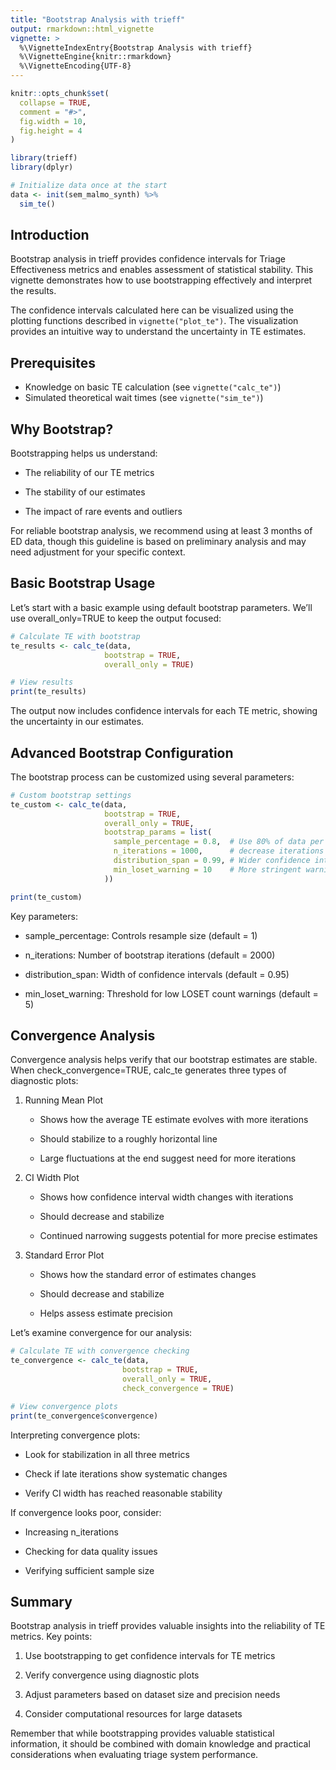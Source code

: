 ```yaml
---
title: "Bootstrap Analysis with trieff"
output: rmarkdown::html_vignette
vignette: >
  %\VignetteIndexEntry{Bootstrap Analysis with trieff}
  %\VignetteEngine{knitr::rmarkdown}
  %\VignetteEncoding{UTF-8}
---
```


```r
knitr::opts_chunk$set(
  collapse = TRUE,
  comment = "#>",
  fig.width = 10,
  fig.height = 4
)
```

```r
library(trieff)
library(dplyr)

# Initialize data once at the start
data <- init(sem_malmo_synth) %>% 
  sim_te()
```

## Introduction

Bootstrap analysis in trieff provides confidence intervals for Triage Effectiveness metrics and enables assessment of statistical stability. This vignette demonstrates how to use bootstrapping effectively and interpret the results.

The confidence intervals calculated here can be visualized using the plotting functions described in `vignette("plot_te")`. The visualization provides an intuitive way to understand the uncertainty in TE estimates.

## Prerequisites
- Knowledge on basic TE calculation (see `vignette("calc_te")`)
- Simulated theoretical wait times (see `vignette("sim_te")`)


## Why Bootstrap?

Bootstrapping helps us understand:

- The reliability of our TE metrics

- The stability of our estimates

- The impact of rare events and outliers


For reliable bootstrap analysis, we recommend using at least 3 months of ED data, though this guideline is based on preliminary analysis and may need adjustment for your specific context.

## Basic Bootstrap Usage

Let's start with a basic example using default bootstrap parameters. We'll use overall_only=TRUE to keep the output focused:

```r
# Calculate TE with bootstrap
te_results <- calc_te(data, 
                     bootstrap = TRUE, 
                     overall_only = TRUE)

# View results
print(te_results)
```

The output now includes confidence intervals for each TE metric, showing the uncertainty in our estimates.

## Advanced Bootstrap Configuration

The bootstrap process can be customized using several parameters:

```r
# Custom bootstrap settings
te_custom <- calc_te(data,
                     bootstrap = TRUE,
                     overall_only = TRUE,
                     bootstrap_params = list(
                       sample_percentage = 0.8,  # Use 80% of data per iteration
                       n_iterations = 1000,      # decrease iterations
                       distribution_span = 0.99, # Wider confidence intervals
                       min_loset_warning = 10    # More stringent warning threshold
                     ))

print(te_custom)
```

Key parameters:

- sample_percentage: Controls resample size (default = 1)

- n_iterations: Number of bootstrap iterations (default = 2000)

- distribution_span: Width of confidence intervals (default = 0.95)

- min_loset_warning: Threshold for low LOSET count warnings (default = 5)

## Convergence Analysis

Convergence analysis helps verify that our bootstrap estimates are stable. When check_convergence=TRUE, calc_te generates three types of diagnostic plots:

1. Running Mean Plot

   - Shows how the average TE estimate evolves with more iterations
   
   - Should stabilize to a roughly horizontal line
   
   - Large fluctuations at the end suggest need for more iterations


2. CI Width Plot

   - Shows how confidence interval width changes with iterations
   
   - Should decrease and stabilize
   
   - Continued narrowing suggests potential for more precise estimates


3. Standard Error Plot

   - Shows how the standard error of estimates changes
   
   - Should decrease and stabilize
   
   - Helps assess estimate precision
   

Let's examine convergence for our analysis:

```r
# Calculate TE with convergence checking
te_convergence <- calc_te(data,
                         bootstrap = TRUE,
                         overall_only = TRUE,
                         check_convergence = TRUE)

# View convergence plots
print(te_convergence$convergence)
```

Interpreting convergence plots:

- Look for stabilization in all three metrics

- Check if late iterations show systematic changes

- Verify CI width has reached reasonable stability


If convergence looks poor, consider:

- Increasing n_iterations

- Checking for data quality issues

- Verifying sufficient sample size


## Summary

Bootstrap analysis in trieff provides valuable insights into the reliability of TE metrics. Key points:

1. Use bootstrapping to get confidence intervals for TE metrics

2. Verify convergence using diagnostic plots

3. Adjust parameters based on dataset size and precision needs

4. Consider computational resources for large datasets


Remember that while bootstrapping provides valuable statistical information, it should be combined with domain knowledge and practical considerations when evaluating triage system performance.
